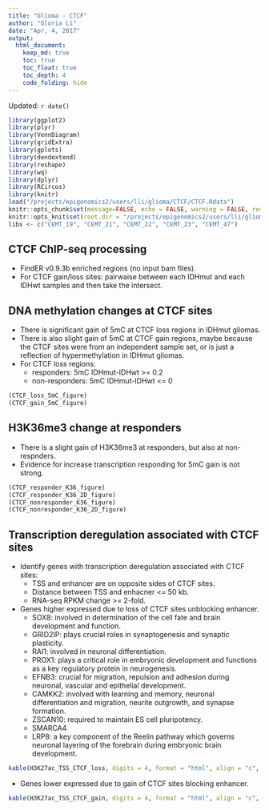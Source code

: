 ```yaml
---
title: "Glioma - CTCF"
author: "Gloria Li"
date: "Apr, 4, 2017"
output: 
  html_document:
    keep_md: true
    toc: true
    toc_float: true
    toc_depth: 4
    code_folding: hide
---
```


Updated: `r date()`

```r
library(ggplot2)
library(plyr)
library(VennDiagram)
library(gridExtra)
library(gplots)
library(dendextend)
library(reshape)
library(wq)
library(dplyr)
library(RCircos)
library(knitr)
load("/projects/epigenomics2/users/lli/glioma/CTCF/CTCF.Rdata")
knitr::opts_chunk$set(message=FALSE, echo = FALSE, warning = FALSE, results = FALSE, fig.height = 6, fig.width = 5, bitmapType='cairo') 
knitr::opts_knit$set(root.dir = "/projects/epigenomics2/users/lli/glioma/CTCF/")
libs <- c("CEMT_19", "CEMT_21", "CEMT_22", "CEMT_23", "CEMT_47")
```

## CTCF ChIP-seq processing
* FindER v0.9.3b enriched regions (no input bam files).     
* For CTCF gain/loss sites: pairwaise between each IDHmut and each IDHwt samples and then take the intersect.      

## DNA methylation changes at CTCF sites
* There is significant gain of 5mC at CTCF loss regions in IDHmut gliomas.   
* There is also slight gain of 5mC at CTCF gain regions, maybe because the CTCF sites were from an independent sample set, or is just a reflection of hypermethylation in IDHmut gliomas.      
* For CTCF loss regions:   
	+ responders: 5mC IDHmut-IDHwt >= 0.2     
	+ non-responders: 5mC IDHmut-IDHwt <= 0

```r
(CTCF_loss_5mC_figure)
(CTCF_gain_5mC_figure)
```

## H3K36me3 change at responders
* There is a slight gain of H3K36me3 at responders, but also at non-respnders.    
* Evidence for increase transcription responding for 5mC gain is not strong.   

```r
(CTCF_responder_K36_figure)
(CTCF_responder_K36_2D_figure)
(CTCF_nonresponder_K36_figure)
(CTCF_nonresponder_K36_2D_figure)
```

## Transcription deregulation associated with CTCF sites
* Identify genes with transcription deregulation associated with CTCF sites: 
	+ TSS and enhancer are on opposite sides of CTCF sites.      
	+ Distance between TSS and enhacner <= 50 kb.      
	+ RNA-seq RPKM change >= 2-fold.     
* Genes higher expressed due to loss of CTCF sites unblocking enhancer.    
	+ SOX8: involved in determination of the cell fate and brain development and function.    
	+ GRID2IP: plays crucial roles in synaptogenesis and synaptic plasticity.     
	+ RAI1: involved in neuronal differentiation.    
	+ PROX1: plays a critical role in embryonic development and functions as a key regulatory protein in neurogenesis.   
	+ EFNB3: crucial for migration, repulsion and adhesion during neuronal, vascular and epithelial development.    
	+ CAMKK2: involved with learning and memory, neuronal differentiation and migration, neurite outgrowth, and synapse formation.      
	+ ZSCAN10: required to maintain ES cell pluripotency.     
	+ SMARCA4     
	+ LRP8: a key component of the Reelin pathway which governs neuronal layering of the forebrain during embryonic brain development.     

```r
kable(H3K27ac_TSS_CTCF_loss, digits = 4, format = "html", align = "c", row.names = F)
```

* Genes lower expressed due to gain of CTCF sites blocking enhancer.    

```r
kable(H3K27ac_TSS_CTCF_gain, digits = 4, format = "html", align = "c", row.names = F)
```

